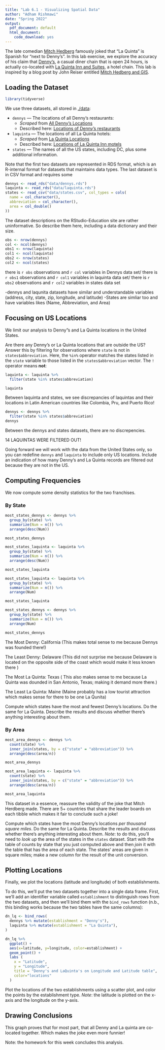 ```yaml
---
title: "Lab 6.1 - Visualizing Spatial Data"
author: "Adham Rishmawi"
date: "Spring 2022"
output:
  pdf_document: default
  html_document:
    code_download: yes
---
```


The late comedian [Mitch Hedberg](https://en.wikipedia.org/wiki/Mitch_Hedberg) famously joked that "La Quinta" is Spanish for "next to Denny's". In this lab exercise, we explore the accuracy of his claim that [Denny's](https://www.dennys.com/), a casual diner chain that is open 24 hours, is actually co-located with [La Quinta Inn and Suites](http://www.lq.com/), a hotel chain. This lab is inspired by a blog post by John Reiser entitled [Mitch Hedberg and GIS](http://njgeo.org/2014/01/30/mitch-hedberg-and-gis/).

## Loading the Dataset

```r
library(tidyverse) 
```

We use three datasets, all stored in [./data](https://cs.calvin.edu/courses/info/601/06wrangling/lab/data/.):

- `dennys` --- The locations of all Denny's restaurants:
  - *Scraped* from [All Denny's Locations](https://locations.dennys.com/)
  - Described here: [Locations of Denny's restaurants](https://rstudio-education.github.io/dsbox/reference/dennys.html)
  
- `laquinta` --- The locations of all La Quinta hotels: 
  - *Scraped* from [La Quinta Locations](https://www.wyndhamhotels.com/laquinta/locations)
  - Described here: [Locations of La Quinta Inn motels](https://rstudio-education.github.io/dsbox/reference/laquinta.html)

- `states` --- The names of all the US states, including DC, plus some additional information.

Note that the first two datasets are represented in RDS format, which is an R-internal format for datasets that maintains data types. The last dataset is in CSV format and requires some 

```r
dennys <- read_rds("data/dennys.rds")
laquinta <- read_rds("data/laquinta.rds")
states <- read_csv("data/states.csv", col_types = cols(
  name = col_character(),
  abbreviation = col_character(),
  area = col_double()
))
```


The dataset descriptions on the RStudio-Education site are rather uninformative. So describe them here, including a data dictionary and their size.
```r
obs <- nrow(dennys)
col <- ncol(dennys)
obs1 <- nrow(laquinta)
col1 <- ncol(laquinta)
obs2 <- nrow(states)
col2 <- ncol(states)
```

there is `r obs` observations and `r col` variables in Dennys data set/
there is `r obs1` observations and `r col1` variables in laquinta data set/
there is `r obs2` observations and `r col2` variables in states data set

-dennys and laqunita datasets have similar and understandable variables (address, city, state, zip, longitude, and latitude)
-States are simliar too and have variables likes (Name, Abbreviation, and Area)

## Focusing on US Locations

We limit our analysis to Denny"s and La Quinta locations in the United States.


Are there any Denny's or La Quinta locations that are outside the US? Answer this by filtering for observations where `state` is not in `states$abbreviation`. Here, the `%in%` operator matches the states listed in the `state` variable to those listed in the `states$abbreviation` vector. The `!` operator means **not**:

```r
laquinta <- laquinta %>%
  filter(state %in% states$abbreviation)

laquinta
```

Between laquinta and states, we see  discrepancies of laquintas and their locations in Latin American countries like Colombia, Pru, and Puerto Rico! 

```r
dennys <- dennys %>%
  filter(state %in% states$abbreviation)
dennys
```
Between the dennys and states datasets, there are no discrepencies.

14 LAQUINTAS WERE FILTERED OUT!

[OPTIONAL]: Try using an `anti_join` instead.

Going forward we will work with the data from the United States only, so you can redefine `dennys` and `laquinta` to include only US locations. Include an indication of how many Denny's and La Quinta records are filtered out because they are not in the US.

## Computing Frequencies

We now compute some density statistics for the two franchises.

### By State


``` r
most_states_dennys <- dennys %>%
  group_by(state) %>%
  summarize(Num = n()) %>%
  arrange(desc(Num))

most_states_dennys
```
```r
most_states_laquinta <- laquinta %>%
  group_by(state) %>%
  summarize(Num = n()) %>%
  arrange(desc(Num))

most_states_laquinta
```
```r
most_states_laquinta <- laquinta %>%
  group_by(state) %>%
  summarize(Num = n()) %>%
  arrange(Num)

most_states_laquinta
```
```r
most_states_dennys <- dennys %>%
  group_by(state) %>%
  summarize(Num = n()) %>%
  arrange(Num)

most_states_dennys
```
The Most Denny: California (This makes total sense to me because Dennys was founded there!)

The Least Denny: Delaware (This did not surprise me because Delaware is located on the opposite side of the coast which would make it less known there )

The Most La Quinta: Texas ( This also makes sense to me because La Quinta was dounded in San Antonio, Texas; making it demand more there.)

The Least La Quinta: Maine (Maine probably has a low tourist attraction which makes sense for there to be one La Qunita)



Compute which states have the most and fewest Denny's locations. Do the same for La Quinta. Describe the results and discuss whether there's anything interesting about them.

### By Area

```r
most_area_dennys <- dennys %>%
  count(state) %>%
  inner_join(states, by = c("state" = "abbreviation")) %>%
  arrange(desc(area/n))

most_area_dennys
```
```r
most_area_laquinta <- laquinta %>%
  count(state) %>%
  inner_join(states, by = c("state" = "abbreviation")) %>%
  arrange(desc(area/n))

most_area_laquinta
```
This dataset in a essence, reassure the validity of the joke that Mitch Herdberg made. There are 5+ countries that share the leader boards on each tibble which makes it fair to conclude such a joke!




Compute which states have the most Denny's locations *per thousand square miles*. Do the same for La Quinta. Describe the results and discuss whether there's anything interesting about them. *Note*: to do this, you'll need to *look up* the area of the states in the `states` dataset. Start with the table of counts by state that you just computed above and then *join* it with the table that has the area of each state. The states' areas are given in square miles; make a new column for the result of the unit conversion.

## Plotting Locations

Finally, we plot the locations (latitude and longitude) of both establishments.

To do this, we'll put the two datasets together into a single data frame.
First, we'll add an identifier variable called `establishment` to distinguish rows from the two datasets, and then we'll bind them with the `bind_rows` function (n.b., this binding works because the two tables have the same columns):

```r
dn_lq <- bind_rows(
  dennys %>% mutate(establishment = "Denny's"), 
  laquinta %>% mutate(establishment = "La Quinta"), 
)
```


```r
dn_lq %>%
  ggplot() +
  aes(x=latitude, y=longitude, color=establishment) +
  geom_point() +
  labs (
    x = "Latitude",
    y = "Longitude",
    title = "Denny's and LaQuinta's on Longitude and Latitude table",
    color="locations"
  )
```


Plot the locations of the two establishments using a scatter plot, and color the points by the establishment type. *Note*: the latitude is plotted on the x-axis and the longitude on the y-axis.

## Drawing Conclusions

This graph proves that for most part, that all Denny and La quinta are co-located together. Which makes the joke even more funnier!

Note: the homework for this week concludes this analysis.
